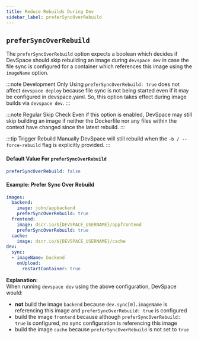 ```yaml
---
title: Reduce Rebuilds During Dev
sidebar_label: preferSyncOverRebuild
---
```


## `preferSyncOverRebuild`
The `preferSyncOverRebuild` option expects a boolean which decides if DevSpace should skip rebuilding an image during `devspace dev` in case the file sync is configured for a container which references this image using the `imageName` option.

:::note Development Only
Using `preferSyncOverRebuild: true` does not affect `devspace deploy` because file sync is not being started even if it may be configured in devspace.yaml. So, this option takes effect during image builds via `devspace dev`.
:::

:::note Regular Skip Check
Even if this option is enabled, DevSpace may still skip building an image if neither the Dockerfile nor any files within the context have changed since the latest rebuild.
:::

:::tip Trigger Rebuild Manually
DevSpace will still rebuild when the `-b / --force-rebuild` flag is explicitly provided.
:::

#### Default Value For `preferSyncOverRebuild`
```yaml
preferSyncOverRebuild: false
```

#### Example: Prefer Sync Over Rebuild
```yaml {4,12}
images:
  backend:
    image: john/appbackend
    preferSyncOverRebuild: true
  frontend:
    image: dscr.io/${DEVSPACE_USERNAME}/appfrontend
    preferSyncOverRebuild: true
  cache:
    image: dscr.io/${DEVSPACE_USERNAME}/cache
dev:
  sync:
  - imageName: backend
    onUpload:
      restartContainer: true
```
**Explanation:**  
When running `devspace dev` using the above configuration, DevSpace would:
- **not** build the image `backend` because `dev.sync[0].imageName` is referencing this image and `preferSyncOverRebuild: true` is configured
- build the image `frontend` because although `preferSyncOverRebuild: true` is configured, no sync configuration is referencing this image
- build the image `cache` because `preferSyncOverRebuild` is not set to `true`
